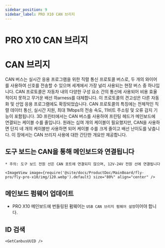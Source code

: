 ```yaml
---
sidebar_position: 9
sidebar_label: PRO X10 CAN 브리지
---
```


# PRO X10 CAN 브리지




# CAN 브리지

CAN 버스는 실시간 응용 프로그램을 위한 직렬 통신 프로토콜 버스로, 두 개의 와이어를 사용하여 신호를 전송할 수 있으며 세계에서 가장 널리 사용되는 현장 버스 중 하나입니다. CAN 프로토콜은 자동차 내의 다양한 구성 요소 간의 통신에 사용되어 비용 효율적이지 못하고 무거운 배선 하arness를 대체합니다. 이 프로토콜의 견고성은 다른 자동화 및 산업 응용 프로그램에도 확장되었습니다. CAN 프로토콜의 특징에는 전체적인 직렬 데이터 통신, 실시간 지원, 최대 1Mbps의 전송 속도, 11비트 주소링 및 오류 감지 기능이 포함됩니다.
3D 프린터에서는 CAN 버스를 사용하여 프린팅 헤드가 메인보드에 연결되는 케이블 수를 줄입니다. 원래는 십여 개의 케이블이 필요했지만, CAN을 사용하면 단지 네 개의 케이블만 사용하면 되어 케이블 수를 크게 줄이고 배선 난이도를 낮춥니다.
이 장에서는 CAN 브리지 사용에 대한 간단한 개요만 제공합니다.

## 도구 보드는 CAN을 통해 메인보드와 연결됩니다

    * 주의: 도구 보드 전원 선은 CAN 포트에 연결되지 않으며, 12V-24V 전원 선에 연결됩니다

    <ImageView image={require('@site/docs/ProductDoc/MainBoard/fly-pro/fly-pro-x10/img/120.webp').default} size="80%" align="center" />

## 메인보드 펌웨어 업데이트

* PRO X10 메인보드에 번들링된 펌웨어는 `USB CAN 브리지 펌웨어 설정`이어야 합니다.


## ID 검색

    <GetCanbusUUID />
